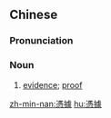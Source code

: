 {{also|凭据}}
==Chinese==
{{zh-forms|s=凭据}}

===Pronunciation===
{{zh-pron
|m=píngjù
|c=pang4 geoi3
|mn=qz:pîn-kìr/tp,xm:pîn-kù/kh,zz:pîn-kì
|cat=n
}}

===Noun===
{{zh-noun}}

# [[evidence]]; [[proof]]

[[zh-min-nan:憑據]]
[[hu:憑據]]